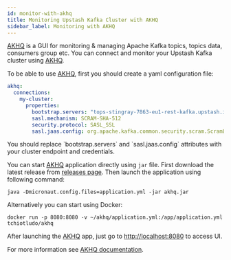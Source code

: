 ```yaml
---
id: monitor-with-akhq
title: Monitoring Upstash Kafka Cluster with AKHQ
sidebar_label: Monitoring with AKHQ
---
```


[AKHQ](https://akhq.io) is a GUI for monitoring & managing Apache Kafka topics,
topics data, consumers group etc. You can connect and monitor your Upstash Kafka
cluster using [AKHQ](https://akhq.io).

To be able to use [AKHQ](https://akhq.io), first you should create a yaml
configuration file:

```yaml
akhq:
  connections:
    my-cluster:
      properties:
        bootstrap.servers: "tops-stingray-7863-eu1-rest-kafka.upstash.io:9092"
        sasl.mechanism: SCRAM-SHA-512
        security.protocol: SASL_SSL
        sasl.jaas.config: org.apache.kafka.common.security.scram.ScramLoginModule required username="ZmlycG9iZXJtYW4ZHtSXVwmyJQ" password="J6ocnQfe25vUsI8AX-XxA==";
```

<Note>
  You should replace `bootstrap.servers` and `sasl.jaas.config` attributes with
  your cluster endpoint and credentials.
</Note>

You can start [AKHQ](https://akhq.io) application directly using `jar` file.
First download the latest release from
[releases page](https://github.com/tchiotludo/akhq/releases). Then launch the
application using following command:

```shell
java -Dmicronaut.config.files=application.yml -jar akhq.jar
```

Alternatively you can start using Docker:

```shell
docker run -p 8080:8080 -v ~/akhq/application.yml:/app/application.yml tchiotludo/akhq
```

After launching the [AKHQ](https://akhq.io) app, just go to
[http://localhost:8080](http://localhost:8080) to access UI.

For more information see
[AKHQ documentation](https://akhq.io/docs/#installation).
